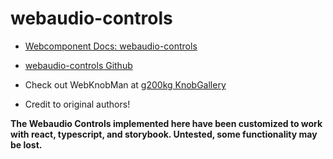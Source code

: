 
<Meta title="UI/WebAudioControls/Docs" />

# webaudio-controls

- [Webcomponent Docs: webaudio-controls](https://g200kg.github.io/webaudio-controls/docs/)
- [webaudio-controls Github](https://github.com/g200kg/webaudio-controls)
- Check out WebKnobMan at [g200kg KnobGallery](https://www.g200kg.com/en/webknobman/gallery.php)

- Credit to original authors!

**The Webaudio Controls implemented here have been customized to work with react, typescript, and storybook. Untested, some functionality may be lost.**
